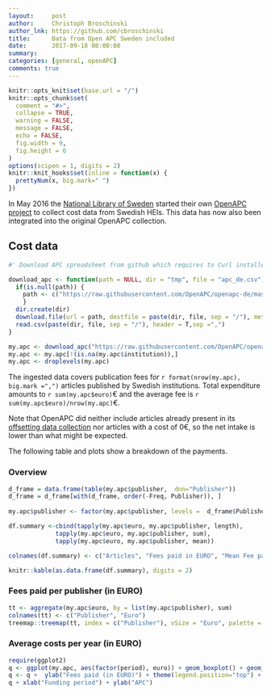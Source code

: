 ```yaml
---
layout:     post
author:     Christoph Broschinski
author_lnk: https://github.com/cbroschinski
title:      Data from Open APC Sweden included
date:       2017-09-18 08:00:00
summary:    
categories: [general, openAPC]
comments: true
---
```



```r
knitr::opts_knit$set(base.url = "/")
knitr::opts_chunk$set(
  comment = "#>",
  collapse = TRUE,
  warning = FALSE, 
  message = FALSE,
  echo = FALSE,
  fig.width = 9,
  fig.height = 6
)
options(scipen = 1, digits = 2)
knitr::knit_hooks$set(inline = function(x) {
  prettyNum(x, big.mark=" ")
})
```

In May 2016 the [National Library of Sweden](http://www.kb.se/Innovation/hjalp/english/) started their own [OpenAPC project](https://github.com/Kungbib/openapc-se) to collect cost data from Swedish HEIs. This data has now also been integrated into the original OpenAPC collection.

## Cost data

```r
#' Download APC spreadsheet from github which requires to Curl installed

download_apc <- function(path = NULL, dir = "tmp", file = "apc_de.csv"){
  if(is.null(path)) {
    path <- c("https://raw.githubusercontent.com/OpenAPC/openapc-de/master/data/apc_de.csv")
    } 
  dir.create(dir) 
  download.file(url = path, destfile = paste(dir, file, sep = "/"), method = "curl")
  read.csv(paste(dir, file, sep = "/"), header = T,sep =",")
}

my.apc <- download_apc("https://raw.githubusercontent.com/OpenAPC/openapc-de/master/data/openapc-se/apc_se_enriched.csv")
my.apc <- my.apc[!(is.na(my.apc$institution)),]
my.apc <- droplevels(my.apc)

```

The ingested data covers publication fees for `r format(nrow(my.apc), big.mark =",")` articles published by Swedish institutions. Total expenditure amounts to `r sum(my.apc$euro)`€ and the average fee is `r sum(my.apc$euro)/nrow(my.apc)`€.

Note that OpenAPC did neither include articles already present in its [offsetting data collection](https://github.com/OpenAPC/openapc-de/tree/master/data/offsetting) nor articles with a cost of 0€, so the net intake is lower than what might be expected.

The following table and plots show a breakdown of the payments.

### Overview

```r
d_frame = data.frame(table(my.apc$publisher,  dnn="Publisher"))                 
d_frame = d_frame[with(d_frame, order(-Freq, Publisher)), ]                                           
                                    
my.apc$publisher <- factor(my.apc$publisher, levels =  d_frame$Publisher)

df.summary <-cbind(tapply(my.apc$euro, my.apc$publisher, length),
             tapply(my.apc$euro, my.apc$publisher, sum),
             tapply(my.apc$euro, my.apc$publisher, mean))

colnames(df.summary) <- c("Articles", "Fees paid in EURO", "Mean Fee paid")

knitr::kable(as.data.frame(df.summary), digits = 2)
```

### Fees paid per publisher (in EURO)

```r
tt <- aggregate(my.apc$euro, by = list(my.apc$publisher), sum)
colnames(tt) <- c("Publisher", "Euro")
treemap::treemap(tt, index = c("Publisher"), vSize = "Euro", palette = "Paired")
```

###  Average costs per year (in EURO)

```r
require(ggplot2)
q <- ggplot(my.apc, aes(factor(period), euro)) + geom_boxplot() + geom_point()
q <- q +  ylab("Fees paid (in EURO)") + theme(legend.position="top") + theme_bw(base_size = 18)
q + xlab("Funding period") + ylab("APC")
```
